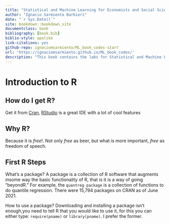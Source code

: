 ```yaml
--- 
title: "Statistical and Machine Learning for Economists and Social Scientists"
author: "Ignacio Sarmiento Barbieri"
date: "`r Sys.Date()`"
site: bookdown::bookdown_site
documentclass: book
bibliography: [book.bib]
biblio-style: apalike
link-citations: yes
github-repo: ignaciomsarmiento/ML_book_codes-start
url: 'https://ignaciomsarmiento.github.io/ML_book_codes/'
description: "This book contains the labs for Statistical and Machine Learning for Economists and Social Scientists"
---
```


#  Introduction to R


## How do I get **R**?
Get it from [Cran](https://cran.r-project.org/),  [RStudio](https://rstudio.com/) is a great IDE with a lot of cool features

## Why **R**?

Because it is *free*!. Not only *free* as beer, but what is more important, *free* as freedom of speech.

## First **R** Steps

What’s a package?  A package is a collection of R software that augments insome way the basic functionality of R, that is it is a way of going “beyondR.”  For  example,  the `quantreg package`  is  a  collection  of  functions  to  do quantile regression.  There were 15,794 packages on CRAN as of June 2021.

How to use a package?  Downloading and installing a package isn’t enough,you need to tell R that you would like to use it, for this you can either type: `require(pname)` or `library(pname)`.  I prefer the former.

